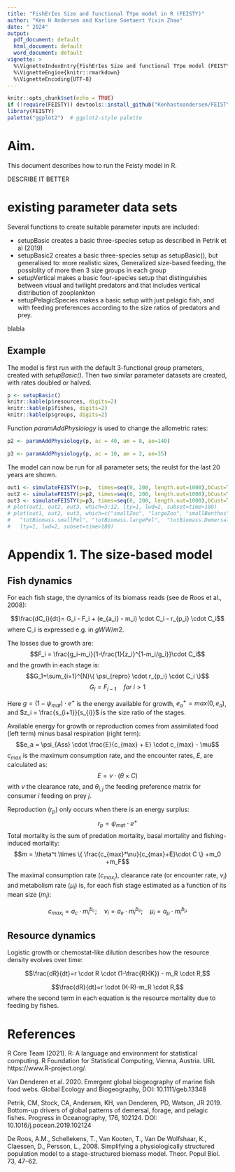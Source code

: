 ```yaml
---
title: "FishErIes Size and functional TYpe model in R (FEISTY)"
author: "Ken H Andersen and Karline Soetaert Yixin Zhao"
date: " 2024"
output:
  pdf_document: default
  html_document: default
  word_document: default
vignette: >
  %\VignetteIndexEntry{FishErIes Size and functional TYpe model (FEISTY)}
  %\VignetteEngine{knitr::rmarkdown}
  %\VignetteEncoding{UTF-8}
---
```


```r
knitr::opts_chunk$set(echo = TRUE)
if (!require(FEISTY)) devtools::install_github("Kenhasteandersen/FEISTY@R-Package")
library(FEISTY)
palette("ggplot2")  # ggplot2-style palette
```

# Aim. 

This document describes how to run the Feisty model in R. 

DESCRIBE IT BETTER

# existing parameter data sets

Several functions to create suitable parameter inputs are included:

* setupBasic creates a basic three-species setup as described in Petrik et al (2019) 
* setupBasic2 creates a basic three-species setup as setupBasic(), but generalised to:
more realistic sizes, Generalized size-based feeding, the possiblity of more then 3 size groups in each group
* setupVertical makes a basic four-species setup that distinguishes between visual and twilight predators and that 
includes vertical distribution of zooplankton
* setupPelagicSpecies makes a basic setup with just pelagic fish, and with feeding preferences according to the size ratios of predators and prey.

blabla

## Example 

The model is first run with the default 3-functional group prameters, created with *setupBasic()*. 
Then two similar parameter datasets are created, with rates doubled or halved.

```r
p <- setupBasic()
knitr::kable(p$resources, digits=2)
knitr::kable(p$fishes, digits=2)
knitr::kable(p$groups, digits=2)
```

Function *paramAddPhysiology* is used to change the allometric rates:

```r
p2 <- paramAddPhysiology(p, ac = 40, am = 8, ae=140)

p3 <- paramAddPhysiology(p, ac = 10, am = 2, ae=35)
```

The model can now be run for all parameter sets; the reulst for the last 20 years are shown.

```r
out1 <- simulateFEISTY(p=p,  times=seq(0, 200, length.out=1000),bCust=T)
out2 <- simulateFEISTY(p=p2, times=seq(0, 200, length.out=1000),bCust=T)
out3 <- simulateFEISTY(p=p3, times=seq(0, 200, length.out=1000),bCust=T)
# plot(out1, out2, out3, which=5:12, lty=1, lwd=2, subset=time>180)
# plot(out1, out2, out3, which=c("smallZoo", "largeZoo", "smallBenthos", 
#   "totBiomass.smallPel", "totBiomass.largePel",  "totBiomass.Demersals"), 
#   lty=1, lwd=2, subset=time>180)
```



\newpage

# Appendix 1. The size-based model

## Fish dynamics

For each fish stage, the dynamics of its biomass reads (see de Roos et al., 2008):

$$\frac{dC_i}{dt}= G_i - F_i + (e_{a_i} - m_i) \cdot C_i - r_{p_i} \cdot C_i$$
where C_i is expressed e.g. in $gWW/m2$.

The losses due to growth are:
$$F_i = \frac{g_i-m_i}{1-\frac{1}{z_i}^{1-m_i/g_i}}\cdot C_i$$
and the growth in each stage is:
$$G_1=\sum_{i=1}^{N}\{ \psi_{repro} \cdot r_{p_i} \cdot C_i \}$$ 
$$G_i=F_{i-1} \quad for~i>1$$ 

Here $g=(1-\psi_{mat})\cdot e^+$ is the energy available for growth, $e_a^+ = max(0, e_a)$,
and $z_i = \frac{s_{i+1}}{s_{i}}$ is the size ratio of the stages. 

Available energy for growth or reproduction comes from assimilated food (left term) minus basal respiration (right term):
$$e_a  = \psi_{Ass} \cdot \frac{E}{c_{max} + E} \cdot c_{max} - \mu$$
$c_{max}$ is the maximum consumption rate, and the encounter rates, $E$, are calculated as:
$$E=\nu \cdot (\theta \times C)$$
with $\nu$ the clearance rate, and $\theta_{i,j}$ the feeding preference matrix for consumer $i$ feeding on prey $j$.

Reproduction ($r_p$) only occurs when there is an energy surplus:
$$r_p = \psi_{mat}\cdot e^+$$
Total mortality is the sum of predation mortality, basal mortality and fishing-induced mortality:
$$m = \theta^t \times \{ \frac{c_{max}*\nu}{c_{max}+E}\cdot C \} +m_0 +m_F$$

The maximal consumption rate ($c_{max_i}$), clearance rate (or encounter rate, $\nu_i$) and metabolism rate ($\mu_i$) is, for each fish stage estimated as a function of its mean size ($m_i$):

$$c_{max_i} = a_c \cdot m_i^{b_c} ; \quad \nu_i = a_e \cdot m_i^{b_e};\quad \mu_i=a_{\mu} \cdot m_i^{b_{\mu}}$$

## Resource dynamics

Logistic growth or chemostat-like dilution describes how the resource density evolves over time:

$$\frac{dR}{dt}=r \cdot R \cdot (1-\frac{R}{K}) - m_R \cdot R,$$

$$\frac{dR}{dt}=r \cdot (K-R)-m_R \cdot R,$$
where the second term in each equation is the resource mortality due to feeding by fishes. 

# References

R Core Team (2021). R: A language and environment for statistical computing. R Foundation for Statistical
  Computing, Vienna, Austria. URL https://www.R-project.org/.
  
  Van Denderen et al. 2020. Emergent global biogeography of marine fish food webs. Global Ecology and Biogeography, DOI: 10.1111/geb.13348

Petrik, CM, Stock, CA, Andersen, KH, van Denderen, PD, Watson, JR 2019. Bottom-up drivers of global patterns of demersal, forage, and pelagic fishes. Progress in Oceanography, 176, 102124. DOI: 10.1016/j.pocean.2019.102124

De Roos, A.M., Schellekens, T., Van Kooten, T., Van De Wolfshaar, K., Claessen, D., Persson, L., 2008. Simplifying a physiologically structured population model to a stage-structured biomass model. Theor. Popul Biol. 73, 47–62.

